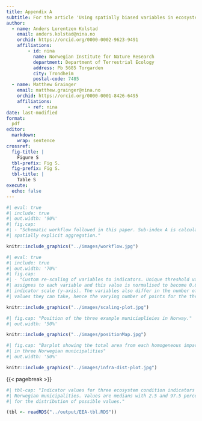 ```yaml
---
title: Appendix A
subtitle: For the article 'Using spatially biased variables in ecosystem condition accounting with a GIS based workflow'
author:
  - name: Anders Lorentzen Kolstad
    email: anders.kolstad@nina.no
    orchid: https://orcid.org/0000-0002-9623-9491
    affiliations: 
        - id: nina
          name: Norwegian Institute for Nature Research
          department: Department of Terrestrial Ecology
          address: Pb 5685 Torgarden
          city: Trondheim
          postal-code: 7485
  - name: Matthew Grainger
    email: matthew.grainger@nina.no
    orchid: https://orcid.org/0000-0001-8426-6495
    affiliations:
        - ref: nina
date: last-modified
format:
  pdf
editor: 
  markdown: 
    wrap: sentence
crossref:
  fig-title: |
    Figure S
  tbl-prefix: Fig S.
  fig-prefix: Fig S.
  tbl-title: |
    Table S
execute:
  echo: false
---
```


```r
#| eval: true
#| include: true
#| out.width: '90%'
#| fig.cap:
#| - "Schematic workflow followed in this paper. Sub-index A is calculated using 
#| spatially explicit aggregation." 

knitr::include_graphics("../images/workflow.jpg")
```

```r
#| eval: true
#| include: true
#| out.width: '70%'
#| fig.cap:
#| - "Custom re-scaling of variables to indicators. Unique threshold values are 
#| assignes to each variable and this value is normalised to become 0.6 on the 
#| indicator scale (y-axis). The variables also differ in the number of possible 
#| values they can take, hence the varying number of points for the three panes."

knitr::include_graphics("../images/scaling-plot.jpg")
```

```r
#| fig.cap: "Position of the three example municiaplieies in Norway."
#| out.width: '50%'

knitr::include_graphics("../images/positionMap.jpg")
```


```r
#| fig.cap: "Barplot showing the total area from each homogeneous impact area 
#| in three Norwegian municipalities"
#| out.width: '50%'

knitr::include_graphics("../images/infra-dist-plot.jpg")
```




{{< pagebreak >}}
```r
#| tbl-cap: "Indicator values for three ecosystem condition indicators in three 
#| Norwegian municipalities. Values are medians with 2.5 and 97.5 percentiles
#| for the distribution of possible values."

(tbl <- readRDS("../output/EEA-tbl.RDS"))
```

